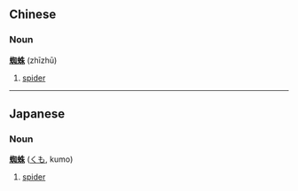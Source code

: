 ==Chinese==
===Noun===
'''[[蜘]][[蛛]]''' (zhīzhū)

# [[spider]]

----

==Japanese==
===Noun===
'''[[蜘]][[蛛]]''' ([[くも]], kumo)

# [[spider]]